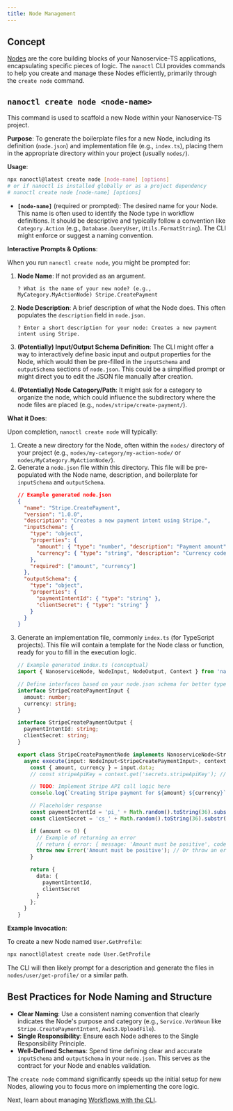 ```yaml
---
title: Node Management
---
```


## Concept

[Nodes](../introduction/nodes.mdx) are the core building blocks of your Nanoservice-TS applications, encapsulating specific pieces of logic. The `nanoctl` CLI provides commands to help you create and manage these Nodes efficiently, primarily through the `create node` command.

## `nanoctl create node <node-name>`

This command is used to scaffold a new Node within your Nanoservice-TS project.

**Purpose**: To generate the boilerplate files for a new Node, including its definition (`node.json`) and implementation file (e.g., `index.ts`), placing them in the appropriate directory within your project (usually `nodes/`).

**Usage**:

```bash
npx nanoctl@latest create node [node-name] [options]
# or if nanoctl is installed globally or as a project dependency
# nanoctl create node [node-name] [options]
```

*   **`[node-name]`** (required or prompted): The desired name for your Node. This name is often used to identify the Node type in workflow definitions. It should be descriptive and typically follow a convention like `Category.Action` (e.g., `Database.QueryUser`, `Utils.FormatString`). The CLI might enforce or suggest a naming convention.

**Interactive Prompts & Options**:

When you run `nanoctl create node`, you might be prompted for:

1.  **Node Name**: If not provided as an argument.
    ```
    ? What is the name of your new node? (e.g., MyCategory.MyActionNode) Stripe.CreatePayment
    ```

2.  **Node Description**: A brief description of what the Node does. This often populates the `description` field in `node.json`.
    ```
    ? Enter a short description for your node: Creates a new payment intent using Stripe.
    ```

3.  **(Potentially) Input/Output Schema Definition**: The CLI might offer a way to interactively define basic input and output properties for the Node, which would then be pre-filled in the `inputSchema` and `outputSchema` sections of `node.json`. This could be a simplified prompt or might direct you to edit the JSON file manually after creation.

4.  **(Potentially) Node Category/Path**: It might ask for a category to organize the node, which could influence the subdirectory where the node files are placed (e.g., `nodes/stripe/create-payment/`).

**What it Does**:

Upon completion, `nanoctl create node` will typically:

1.  Create a new directory for the Node, often within the `nodes/` directory of your project (e.g., `nodes/my-category/my-action-node/` or `nodes/MyCategory.MyActionNode/`).
2.  Generate a `node.json` file within this directory. This file will be pre-populated with the Node name, description, and boilerplate for `inputSchema` and `outputSchema`.
    ```json
    // Example generated node.json
    {
      "name": "Stripe.CreatePayment",
      "version": "1.0.0",
      "description": "Creates a new payment intent using Stripe.",
      "inputSchema": {
        "type": "object",
        "properties": {
          "amount": { "type": "number", "description": "Payment amount" },
          "currency": { "type": "string", "description": "Currency code" }
        },
        "required": ["amount", "currency"]
      },
      "outputSchema": {
        "type": "object",
        "properties": {
          "paymentIntentId": { "type": "string" },
          "clientSecret": { "type": "string" }
        }
      }
    }
    ```
3.  Generate an implementation file, commonly `index.ts` (for TypeScript projects). This file will contain a template for the Node class or function, ready for you to fill in the execution logic.
    ```typescript
    // Example generated index.ts (conceptual)
    import { NanoserviceNode, NodeInput, NodeOutput, Context } from 'nanoservice-ts-sdk'; // SDK import

    // Define interfaces based on your node.json schema for better type safety
    interface StripeCreatePaymentInput {
      amount: number;
      currency: string;
    }

    interface StripeCreatePaymentOutput {
      paymentIntentId: string;
      clientSecret: string;
    }

    export class StripeCreatePaymentNode implements NanoserviceNode<StripeCreatePaymentInput, StripeCreatePaymentOutput> {
      async execute(input: NodeInput<StripeCreatePaymentInput>, context: Context): Promise<NodeOutput<StripeCreatePaymentOutput>> {
        const { amount, currency } = input.data;
        // const stripeApiKey = context.get('secrets.stripeApiKey'); // Example of accessing config

        // TODO: Implement Stripe API call logic here
        console.log(`Creating Stripe payment for ${amount} ${currency}`);

        // Placeholder response
        const paymentIntentId = 'pi_' + Math.random().toString(36).substr(2, 9);
        const clientSecret = 'cs_' + Math.random().toString(36).substr(2, 9);

        if (amount <= 0) {
          // Example of returning an error
          // return { error: { message: 'Amount must be positive', code: 'INVALID_INPUT' } };
          throw new Error('Amount must be positive'); // Or throw an error to be caught by the runtime
        }

        return {
          data: {
            paymentIntentId,
            clientSecret
          }
        };
      }
    }
    ```

**Example Invocation**:

To create a new Node named `User.GetProfile`:

```bash
npx nanoctl@latest create node User.GetProfile
```

The CLI will then likely prompt for a description and generate the files in `nodes/user/get-profile/` or a similar path.

## Best Practices for Node Naming and Structure

*   **Clear Naming**: Use a consistent naming convention that clearly indicates the Node's purpose and category (e.g., `Service.VerbNoun` like `Stripe.CreatePaymentIntent`, `AwsS3.UploadFile`).
*   **Single Responsibility**: Ensure each Node adheres to the Single Responsibility Principle.
*   **Well-Defined Schemas**: Spend time defining clear and accurate `inputSchema` and `outputSchema` in your `node.json`. This serves as the contract for your Node and enables validation.

The `create node` command significantly speeds up the initial setup for new Nodes, allowing you to focus more on implementing the core logic.

Next, learn about managing [Workflows with the CLI](./workflows.mdx).
